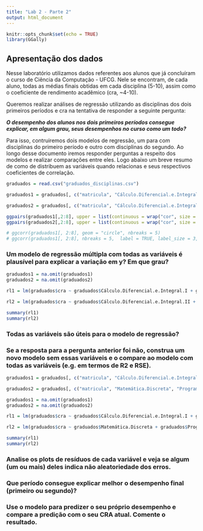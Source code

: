 ```yaml
---
title: "Lab 2 - Parte 2"
output: html_document
---
```


```r
knitr::opts_chunk$set(echo = TRUE)
library(GGally)
```
## Apresentação dos dados

Nesse laboratório utilizamos dados referentes aos alunos que já concluíram o curso de Ciência da Computação - UFCG. Nele se encontram, de cada aluno, todas as médias finais obtidas em cada disciplina (5-10), assim como o coeficiente de rendimento acadêmico (cra, ~4-10).

Queremos realizar análises de regressão utilizando as disciplinas dos dois primeiros períodos e cra na tentativa de responder a seguinte pergunta:

  ***O desempenho dos alunos nos dois primeiros períodos consegue explicar, em algum grau, seus desempenhos no curso como um todo?***

Para isso, contruiremos dois modelos de regressão, um para com disciplinas do primeiro período e outro com disciplinas do segundo. Ao longo desse documento iremos responder perguntas a respeito dos modelos e realizar comparações entre eles. Logo abaixo um breve resumo de como de distribuem as variáveis quando relacionas e seus respectivos coeficientes de correlação.


```r
graduados = read.csv("graduados_disciplinas.csv")

graduados1 = graduados[, c("matricula", "Cálculo.Diferencial.e.Integral.I",  "Álgebra.Vetorial.e.Geometria.Analítica", "Leitura.e.Produção.de.Textos", "Programação.I", "Laboratório.de.Programação.I", "Introdução.à.Computação", "cra")]

graduados2 = graduados[, c("matricula", "Cálculo.Diferencial.e.Integral.II", "Matemática.Discreta", "Programação.II", "Laboratório.de.Programação.II", "Teoria.dos.Grafos", "Fundamentos.de.Física.Clássica", "cra")]

ggpairs(graduados1[,2:8], upper = list(continuous = wrap("cor", size = 10)))
ggpairs(graduados2[,2:8], upper = list(continuous = wrap("cor", size = 10))) 
```
```r
# ggcorr(graduados1[, 2:8], geom = "circle", nbreaks = 5)
# ggcorr(graduados1[, 2:8], nbreaks = 5,  label = TRUE, label_size = 3, label_round = 2, label_alpha = TRUE)

```
### Um modelo de regressão múltipla com todas as variáveis é plausível para explicar a variação em y? Em que grau?
```r
graduados1 = na.omit(graduados1)
graduados2 = na.omit(graduados2)

rl1 = lm(graduados$cra ~ graduados$Cálculo.Diferencial.e.Integral.I + graduados$Álgebra.Vetorial.e.Geometria.Analítica + graduados$Leitura.e.Produção.de.Textos + graduados$Programação.I + graduados$Laboratório.de.Programação.I + graduados$Introdução.à.Computação)

rl2 = lm(graduados$cra ~ graduados$Cálculo.Diferencial.e.Integral.II + graduados$Matemática.Discreta + graduados$Programação.II + graduados$Laboratório.de.Programação.II + graduados$Teoria.dos.Grafos + graduados$Fundamentos.de.Física.Clássica)

summary(rl1)
summary(rl2)
```
### Todas as variáveis são úteis para o modelo de regressão?

### Se a resposta para a pergunta anterior foi não, construa um novo modelo sem essas variáveis e o compare ao modelo com todas as variáveis (e.g. em termos de R2 e RSE).
```r
graduados1 = graduados[, c("matricula", "Cálculo.Diferencial.e.Integral.I",  "Álgebra.Vetorial.e.Geometria.Analítica", "Leitura.e.Produção.de.Textos", "Introdução.à.Computação", "cra")]

graduados2 = graduados[, c("matricula", "Matemática.Discreta", "Programação.II", "Teoria.dos.Grafos", "cra")]

graduados1 = na.omit(graduados1)
graduados2 = na.omit(graduados2)

rl1 = lm(graduados$cra ~ graduados$Cálculo.Diferencial.e.Integral.I + graduados$Álgebra.Vetorial.e.Geometria.Analítica + graduados$Leitura.e.Produção.de.Textos + graduados$Introdução.à.Computação)

rl2 = lm(graduados$cra ~ graduados$Matemática.Discreta + graduados$Programação.II + graduados$Teoria.dos.Grafos)

summary(rl1)
summary(rl2)

```
### Analise os plots de resíduos de cada variável e veja se algum (um ou mais) deles indica não aleatoriedade dos erros.

### Que período consegue explicar melhor o desempenho final (primeiro ou segundo)?

### Use o modelo para predizer o seu próprio desempenho e compare a predição com o seu CRA atual. Comente o resultado.